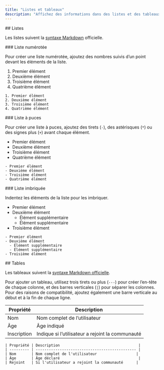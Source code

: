 ```yaml
---
title: "Listes et tableaux"
description: "Affichez des informations dans des listes et des tableaux"
---
```


<div id="lists">
  ## Listes
</div>

Les listes suivent la [syntaxe Markdown](https://www.markdownguide.org/basic-syntax/#lists-1) officielle.

<div id="ordered-list">
  ### Liste numérotée
</div>

Pour créer une liste numérotée, ajoutez des nombres suivis d’un point devant les éléments de la liste.

1. Premier élément
2. Deuxième élément
3. Troisième élément
4. Quatrième élément

```mdx
1. Premier élément
2. Deuxième élément
3. Troisième élément
4. Quatrième élément
```


<div id="unordered-list">
  ### Liste à puces
</div>

Pour créer une liste à puces, ajoutez des tirets (`-`), des astérisques (`*`) ou des signes plus (`+`) avant chaque élément.

* Premier élément
* Deuxième élément
* Troisième élément
* Quatrième élément

```mdx
- Premier élément
- Deuxième élément
- Troisième élément
- Quatrième élément
```


<div id="nested-list">
  ### Liste imbriquée
</div>

Indentez les éléments de la liste pour les imbriquer.

* Premier élément
* Deuxième élément
  * Élément supplémentaire
  * Élément supplémentaire
* Troisième élément

```mdx
- Premier élément
- Deuxième élément
  - Élément supplémentaire
  - Élément supplémentaire
- Troisième élément
```


<div id="tables">
  ## Tables
</div>

Les tableaux suivent la [syntaxe Markdown officielle](https://www.markdownguide.org/extended-syntax/#tables).

Pour ajouter un tableau, utilisez trois tirets ou plus (`---`) pour créer l’en-tête de chaque colonne, et des barres verticales (`|`) pour séparer les colonnes. Pour des raisons de compatibilité, ajoutez également une barre verticale au début et à la fin de chaque ligne.

| Propriété | Description                           |
| --------- | ------------------------------------- |
| Nom       | Nom complet de l’utilisateur          |
| Âge       | Âge indiqué                           |
| Inscription | Indique si l’utilisateur a rejoint la communauté |

```mdx
| Propriété | Description                                    |
| --------- | ---------------------------------------------- |
| Nom       | Nom complet de l'utilisateur                  |
| Âge       | Âge déclaré                                    |
| Rejoint   | Si l'utilisateur a rejoint la communauté      |
```
